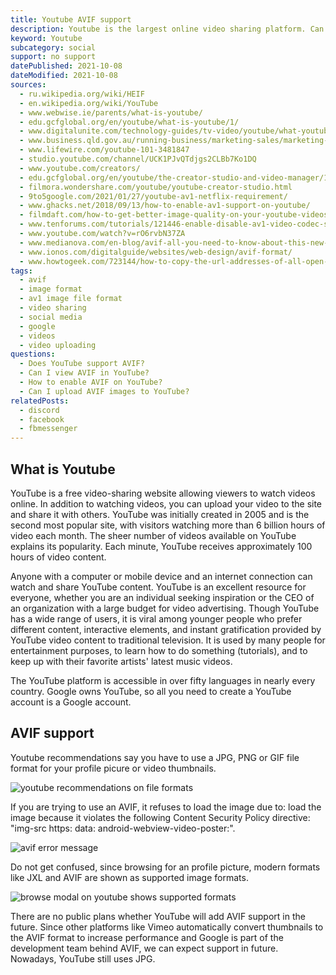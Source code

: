 ```yaml
---
title: Youtube AVIF support
description: Youtube is the largest online video sharing platform. Can you use AVIF as a profile or banner picture?
keyword: Youtube
subcategory: social
support: no support
datePublished: 2021-10-08
dateModified: 2021-10-08
sources:
  - ru.wikipedia.org/wiki/HEIF
  - en.wikipedia.org/wiki/YouTube
  - www.webwise.ie/parents/what-is-youtube/
  - edu.gcfglobal.org/en/youtube/what-is-youtube/1/
  - www.digitalunite.com/technology-guides/tv-video/youtube/what-youtube
  - www.business.qld.gov.au/running-business/marketing-sales/marketing-promotion/online-marketing/youtube/how
  - www.lifewire.com/youtube-101-3481847
  - studio.youtube.com/channel/UCK1PJvQTdjgs2CLBb7Ko1DQ
  - www.youtube.com/creators/
  - edu.gcfglobal.org/en/youtube/the-creator-studio-and-video-manager/1/
  - filmora.wondershare.com/youtube/youtube-creator-studio.html
  - 9to5google.com/2021/01/27/youtube-av1-netflix-requirement/
  - www.ghacks.net/2018/09/13/how-to-enable-av1-support-on-youtube/
  - filmdaft.com/how-to-get-better-image-quality-on-your-youtube-videos/
  - www.tenforums.com/tutorials/121446-enable-disable-av1-video-codec-support-google-chrome.html
  - www.youtube.com/watch?v=rO6rvbN37ZA
  - www.medianova.com/en-blog/avif-all-you-need-to-know-about-this-new-image-file-format/
  - www.ionos.com/digitalguide/websites/web-design/avif-format/
  - www.howtogeek.com/723144/how-to-copy-the-url-addresses-of-all-open-tabs-in-chrome/
tags:
  - avif
  - image format
  - av1 image file format
  - video sharing
  - social media
  - google
  - videos
  - video uploading
questions:
  - Does YouTube support AVIF?
  - Can I view AVIF in YouTube?
  - How to enable AVIF on YouTube?
  - Can I upload AVIF images to YouTube?
relatedPosts:
  - discord
  - facebook
  - fbmessenger
---
```


## What is Youtube

YouTube is a free video-sharing website allowing viewers to watch videos online. In addition to watching videos, you can upload your video to the site and share it with others. YouTube was initially created in 2005 and is the second most popular site, with visitors watching more than 6 billion hours of video each month. The sheer number of videos available on YouTube explains its popularity. Each minute, YouTube receives approximately 100 hours of video content.

Anyone with a computer or mobile device and an internet connection can watch and share YouTube content. YouTube is an excellent resource for everyone, whether you are an individual seeking inspiration or the CEO of an organization with a large budget for video advertising. Though YouTube has a wide range of users, it is viral among younger people who prefer different content, interactive elements, and instant gratification provided by YouTube video content to traditional television. It is used by many people for entertainment purposes, to learn how to do something (tutorials), and to keep up with their favorite artists' latest music videos.

The YouTube platform is accessible in over fifty languages in nearly every country. Google owns YouTube, so all you need to create a YouTube account is a Google account.

## AVIF support

Youtube recommendations say you have to use a JPG, PNG or GIF file format for your profile picure or video thumbnails.

<Image src="youtube-avif" alt="youtube recommendations on file formats" />

If you are trying to use an AVIF, it refuses to load the image due to: load the image because it violates the following Content Security Policy directive: "img-src https: data: android-webview-video-poster:".

<Image src="youtube-avif-no-image" alt="avif error message" />

Do not get confused, since browsing for an profile picture, modern formats like JXL and AVIF are shown as supported image formats.

<Image
  src="youtube-avif-profile-and-banner"
  alt="browse modal on youtube shows supported formats"
/>

There are no public plans whether YouTube will add AVIF support in the future. Since other platforms like Vimeo automatically convert thumbnails to the AVIF format to increase performance and Google is part of the development team behind AVIF, we can expect support in future. Nowadays, YouTube still uses JPG.
